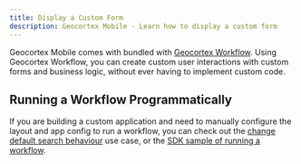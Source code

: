 ```yaml
---
title: Display a Custom Form
description: Geocortex Mobile - Learn how to display a custom form
---
```



Geocortex Mobile comes with bundled with [Geocortex Workflow](https://www.geocortex.com/products/geocortex-workflow/). Using Geocortex Workflow, you can create custom user interactions with custom forms and business logic, without ever having to implement custom code.

<UseCaseContainer>
    <UseCaseCard
        title="Add a Workflow to a Geocortex Mobile Application"
        description="Learn how to add a workflow to a Geocortex Mobile Application"
        link="https://docs.geocortex.com/mobileviewer/latest/admin-help/Default.htm#gmv/designer/add-a-workflow-to-an-app.htm"
    />
    <UseCaseCard
        title="Build a Custom Form"
        description="Learn how to build a custom form with Geocortex Workflow"
        link="https://docs.geocortex.com/workflow/latest/help/Default.htm#wf5/help/forms.htm"
    />
</UseCaseContainer>

## Running a Workflow Programmatically

If you are building a custom application and need to manually configure the layout and app config to run a workflow, you can check out the [change default search behaviour](usecases-change-default-search-behavior.mdx) use case, or the [SDK sample of running a workflow](https://github.com/geocortex/vertigis-mobile-samples/tree/master/Geocortex.Mobile.Samples/Geocortex.Mobile.Samples/Samples/Workflow/RunWorkflow).
